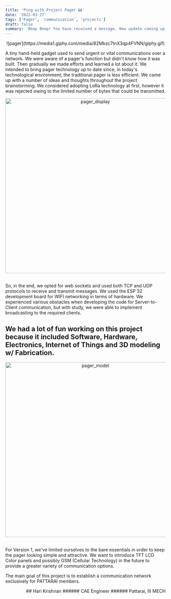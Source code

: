 ```yaml
---
title: 'Ping with Project Pager 📟️'
date: '2022-03-27'
tags: ['Pager', 'communication', 'projects']
draft: false
summary: 'Beep Beep! You have received a message. New update coming up.'
---
```


<div align="center">![pager](https://media1.giphy.com/media/82Mksc7tnX3qp4FVNN/giphy.gif)</div>

A tiny hand-held gadget used to send urgent or vital communications over a network. We were aware of a pager's function but didn't know how it was built. Then gradually we made efforts and learned a lot about it. We intended to bring pager technology up to date since, in today's technological environment, the traditional pager is less efficient. We came up with a number of ideas and thoughts throughout the project brainstorming. We considered adopting LoRa technology at first, however it was rejected owing to the limited number of bytes that could be transmitted.

<div align="center">
  <img src="https://raw.githubusercontent.com/pattarai/pattarai-blog/contentlayer/public/static/images/pager_display.png" alt="pager_display" width="550" height="auto"/>
</div>
<br/>

So, in the end, we opted for web sockets and used both TCP and UDP protocols to receive and transmit messages. We used the ESP 32 development board for WIFI networking in terms of hardware. We experienced various obstacles when developing the code for Server-to-Client communication, but with study, we were able to implement broadcasting to the required clients.

## We had a lot of fun working on this project because it included Software, Hardware, Electronics, Internet of Things and 3D modeling w/ Fabrication.

<div align="center">
<img src="https://raw.githubusercontent.com/pattarai/pattarai-blog/contentlayer/public/static/images/pager.JPG" alt="pager_model" width="550" height="auto"/>
</div>
<br/>

For Version 1, we've limited ourselves to the bare essentials in order to keep the pager looking simple and attractive.
We want to introduce TFT LCD Color panels and possibly GSM (Cellular Technology) in the future to provide a greater variety of communication options.

The main goal of this project is to establish a communication network exclusively for PATTARAI members.

<div align="right">
## Hari Krishnan
###### CAE Engineer
###### Pattarai, III MECH

</div>
